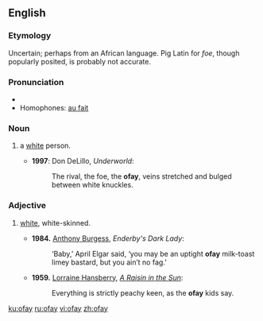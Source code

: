 ==English==
===Etymology===
Uncertain; perhaps from an African language. Pig Latin for ''foe'', though popularly posited, is probably not accurate.

===Pronunciation===
* {{IPA|/ˈəʊfeɪ/|lang=en}}
* Homophones: [[au fait]]
*: {{rhymes|əʊfeɪ|lang=en}}

===Noun===
{{en-noun}}

# {{context|US|pejorative|slang|lang=en}} a [[white]] person.
#* '''1997''': Don DeLillo, ''Underworld'':
#*:The rival, the foe, the '''ofay''', veins stretched and bulged between white knuckles.

===Adjective===
{{en-adj}}

# {{context|US|pejorative|slang|lang=en}} [[white]], white-skinned.
#* '''1984.''' [[w:Anthony Burgess|Anthony Burgess]], ''Enderby's Dark Lady'':
#*:‘Baby,’ April Elgar said, ‘you may be an uptight '''ofay''' milk-toast limey bastard, but you ain’t no fag.’
#* '''1959.''' [[w:Lorraine Hansberry|Lorraine Hansberry]], ''[[w:A Raisin in the Sun|A Raisin in the Sun]]'':
#*:Everything is strictly peachy keen, as the '''ofay''' kids say.

[[ku:ofay]]
[[ru:ofay]]
[[vi:ofay]]
[[zh:ofay]]